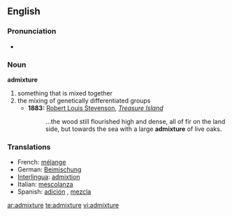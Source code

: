 ==English==

===Pronunciation===
*{{audio|en-us-admixture.ogg|Audio (US)}}

===Noun===
'''admixture'''

# something that is mixed together
# the mixing of genetically differentiated groups
#* '''1883:''' [[w:Robert Louis Stevenson|Robert Louis Stevenson]], ''[[w:Treasure Island|Treasure Island]]''
#*: ...the wood still flourished high and dense, all of fir on the land side, but towards the sea with a large '''admixture''' of live oaks.

===Translations===
{{rfc-level|Translations at L3+ (AutoFormat would have corrected level of Translations)}}
*French: [[mélange]]
*German: [[Beimischung]]
*[[Interlingua]]: [[admixtion]]
*Italian: [[mescolanza]] {{f}}
*Spanish: [[adición]] {{f}}, [[mezcla]] {{f}}

[[ar:admixture]]
[[te:admixture]]
[[vi:admixture]]